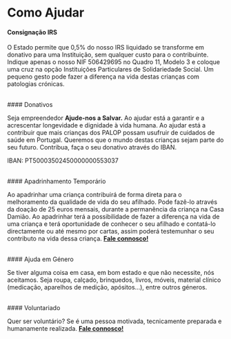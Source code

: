 # Como Ajudar

#### Consignação IRS

O Estado permite que 0,5% do nosso IRS liquidado se transforme em donativo para uma Instituição, sem qualquer custo para o contribuinte. Indique apenas o nosso NIF 506429695 no Quadro 11, Modelo 3 e coloque uma cruz na opção Instituições Particulares de Solidariedade Social. Um pequeno gesto pode fazer a diferença na vida destas crianças com patologias crónicas.

<br />
#### Donativos

Seja empreendedor **Ajude-nos a Salvar.** Ao ajudar está a garantir e a acrescentar longevidade e dignidade à vida humana. Ao ajudar está a contribuir que mais crianças dos PALOP possam usufruir de cuidados de saúde em Portugal. Queremos que o mundo destas crianças sejam parte do seu futuro. Contribua, faça o seu donativo através do IBAN.

IBAN: PT50003502450000000553037

<br />
#### Apadrinhamento Temporário

Ao apadrinhar uma criança contribuirá de forma direta para o melhoramento da qualidade de vida do seu afilhado. Pode fazê-lo através da doação de 25 euros mensais, durante a permanência da criança na Casa Damião. Ao apadrinhar terá a possibilidade de fazer a diferença na vida de uma criança e terá oportunidade de conhecer o seu afilhado e contatá-lo directamente ou até mesmo por cartas, assim poderá testemunhar o seu contributo na vida dessa criança. [**Fale connosco!**](www.google.com)

<br />
#### Ajuda em Género

Se tiver alguma coisa em casa, em bom estado e que não necessite, nós aceitamos. Seja roupa, calçado, brinquedos, livros, móveis, material clínico (medicação, aparelhos de medição, apósitos…), entre outros géneros.

<br />
#### Voluntariado

Quer ser voluntário? Se é uma pessoa motivada, tecnicamente preparada e humanamente realizada. [**Fale connosco!**](https://casadamiao.pt/contatos/)
